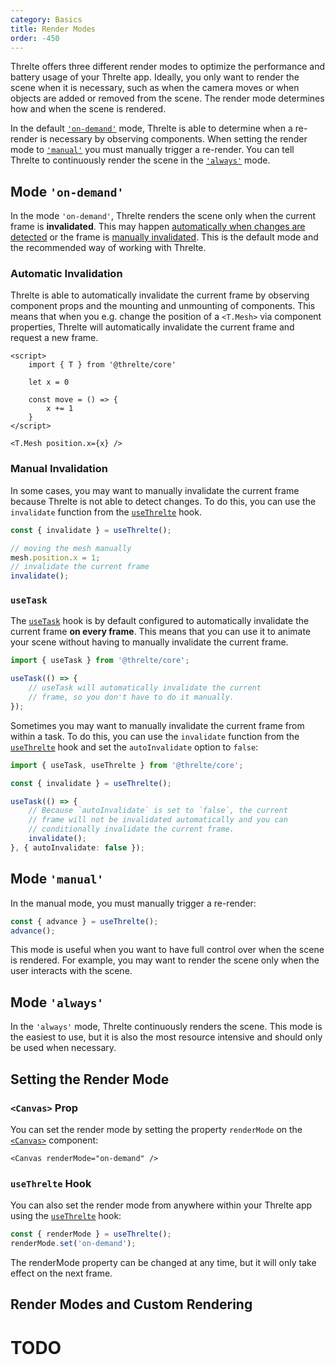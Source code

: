 ```yaml
---
category: Basics
title: Render Modes
order: -450
---
```


Threlte offers three different render modes to optimize the performance and
battery usage of your Threlte app. Ideally, you only want to render the scene
when it is necessary, such as when the camera moves or when objects are added or
removed from the scene. The render mode determines how and when the scene is
rendered.

In the default [`'on-demand'`](#mode-on-demand) mode, Threlte is able to
determine when a re-render is necessary by observing components. When setting
the render mode to [`'manual'`](#mode-manual) you must manually trigger a
re-render. You can tell Threlte to continuously render the scene in the
[`'always'`](#mode-always) mode.

## Mode `'on-demand'`

In the mode `'on-demand'`, Threlte renders the scene only when the current frame
is **invalidated**. This may happen [automatically when changes are
detected](#automatic-invalidation) or the frame is [manually
invalidated](#manual-invalidation). This is the default mode and the recommended
way of working with Threlte.

### Automatic Invalidation

Threlte is able to automatically invalidate the current frame by observing
component props and the mounting and unmounting of components. This means that
when you e.g. change the position of a `<T.Mesh>` via component properties,
Threlte will automatically invalidate the current frame and request a new frame.

```svelte
<script>
	import { T } from '@threlte/core'

	let x = 0

	const move = () => {
		x += 1
	}
</script>

<T.Mesh position.x={x} />
```

### Manual Invalidation

In some cases, you may want to manually invalidate the current frame because
Threlte is not able to detect changes. To do this, you can use the `invalidate`
function from the [`useThrelte`](/docs/reference/core/use-threlte) hook.

```ts
const { invalidate } = useThrelte();

// moving the mesh manually
mesh.position.x = 1;
// invalidate the current frame
invalidate();
```

### `useTask`

The [`useTask`](/docs/reference/core/use-task) hook is by default configured to
automatically invalidate the current frame **on every frame**. This means that you
can use it to animate your scene without having to manually invalidate the
current frame.

```ts
import { useTask } from '@threlte/core';

useTask(() => {
	// useTask will automatically invalidate the current
	// frame, so you don't have to do it manually.
});
```

Sometimes you may want to manually invalidate the current frame from within a
task. To do this, you can use the `invalidate` function from the
[`useThrelte`](/docs/reference/core/use-threlte) hook and set the `autoInvalidate`
option to `false`:

```ts
import { useTask, useThrelte } from '@threlte/core';

const { invalidate } = useThrelte();

useTask(() => {
	// Because `autoInvalidate` is set to `false`, the current
	// frame will not be invalidated automatically and you can
	// conditionally invalidate the current frame.
	invalidate();
}, { autoInvalidate: false });
```

## Mode `'manual'`

In the manual mode, you must manually trigger a re-render:

```ts
const { advance } = useThrelte();
advance();
```

This mode is useful when you want to have full control over when the scene is
rendered. For example, you may want to render the scene only when the user
interacts with the scene.

## Mode `'always'`

In the `'always'` mode, Threlte continuously renders the scene. This mode is the
easiest to use, but it is also the most resource intensive and should only be
used when necessary.

## Setting the Render Mode

### `<Canvas>` Prop

You can set the render mode by setting the property `renderMode` on the
[`<Canvas>`](/docs/reference/core/canvas) component:

```svelte
<Canvas renderMode="on-demand" />
```

### `useThrelte` Hook

You can also set the render mode from anywhere within your Threlte app using the
[`useThrelte`](/docs/reference/core/use-threlte) hook:

```ts
const { renderMode } = useThrelte();
renderMode.set('on-demand');
```

<Tip type="tip">
	The renderMode property can be changed at any time, but it will only
	take effect on the next frame.
</Tip>

## Render Modes and Custom Rendering

# TODO
